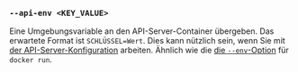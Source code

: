### `--api-env <KEY_VALUE>`

Eine Umgebungsvariable an den API-Server-Container übergeben.
Das erwartete Format ist `SCHLÜSSEL=Wert`.
Dies kann nützlich sein, wenn Sie mit [der API-Server-Konfiguration][api config] arbeiten. Ähnlich wie die [die `--env`-Option][docker run env] für `docker run`.

[docker run env]: https://docs.docker.com/reference/cli/docker/container/run/#env

[api config]: /de/docs/reference/server-config/